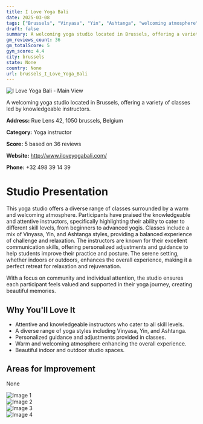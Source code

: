 ```yaml
---
title: I Love Yoga Bali
date: 2025-03-08
tags: ["Brussels", "Vinyasa", "Yin", "Ashtanga", "welcoming atmosphere", "community-focused", "brussels"]  
draft: false
summary: A welcoming yoga studio located in Brussels, offering a variety of classes led by knowledgeable instructors.
gm_reviews_count: 36
gm_totalScore: 5
gym_score: 4.4
city: brussels
state: None
country: None
url: brussels_I_Love_Yoga_Bali
---
```


<div className="aspect-[16/9] relative my-8">
  <img 
    src="https://lh5.googleusercontent.com/p/AF1QipP_1iCqpAYK29tek-D5vLR8Z1zvXTRUHKApHIF2=w1920-h1080-k-no"
    alt="I Love Yoga Bali - Main View"
    className="object-cover absolute inset-0 w-full h-full rounded-lg"
  />
</div>

A welcoming yoga studio located in Brussels, offering a variety of classes led by knowledgeable instructors.

**Address:** Rue Lens 42, 1050 brussels, Belgium

**Category:** Yoga instructor

**Score:** 5 based on 36 reviews

**Website:** http://www.iloveyogabali.com/

**Phone:** +32 498 39 14 39

# Studio Presentation

This yoga studio offers a diverse range of classes surrounded by a warm and welcoming atmosphere. Participants have praised the knowledgeable and attentive instructors, specifically highlighting their ability to cater to different skill levels, from beginners to advanced yogis. Classes include a mix of Vinyasa, Yin, and Ashtanga styles, providing a balanced experience of challenge and relaxation. The instructors are known for their excellent communication skills, offering personalized adjustments and guidance to help students improve their practice and posture. The serene setting, whether indoors or outdoors, enhances the overall experience, making it a perfect retreat for relaxation and rejuvenation.

With a focus on community and individual attention, the studio ensures each participant feels valued and supported in their yoga journey, creating beautiful memories.

## Why You'll Love It

- Attentive and knowledgeable instructors who cater to all skill levels.
- A diverse range of yoga styles including Vinyasa, Yin, and Ashtanga.
- Personalized guidance and adjustments provided in classes.
- Warm and welcoming atmosphere enhancing the overall experience.
- Beautiful indoor and outdoor studio spaces.

## Areas for Improvement

None

<div className="grid grid-cols-1 xl:grid-cols-2 gap-4 my-8">
<div className="aspect-[4/3] relative"><img src="https://lh3.googleusercontent.com/p/AF1QipNoj3xlfMLbJADJK-fVDXgvPrHLtrWN8L_4gOTo=w1920-h1080-k-no" alt="Image 1" className="object-cover absolute inset-0 w-full h-full rounded-lg" /></div>
<div className="aspect-[4/3] relative"><img src="https://lh5.googleusercontent.com/p/AF1QipO3jjAQIK8bgndux9D69u9j-fupqcqD2QXJWQy3=w1920-h1080-k-no" alt="Image 2" className="object-cover absolute inset-0 w-full h-full rounded-lg" /></div>
<div className="aspect-[4/3] relative"><img src="https://lh5.googleusercontent.com/p/AF1QipO27OqWAa1WsHYUplhhNWOCVsp4CrIFD1QYIiWE=w1920-h1080-k-no" alt="Image 3" className="object-cover absolute inset-0 w-full h-full rounded-lg" /></div>
<div className="aspect-[4/3] relative"><img src="https://lh5.googleusercontent.com/p/AF1QipOVnTBzk_GbQRkp88T0utzW-O32Ik8gOpHWaBAY=w1920-h1080-k-no" alt="Image 4" className="object-cover absolute inset-0 w-full h-full rounded-lg" /></div>
</div>